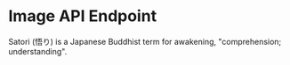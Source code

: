 # Image API Endpoint

Satori (悟り) is a Japanese Buddhist term for awakening, "comprehension; understanding".
